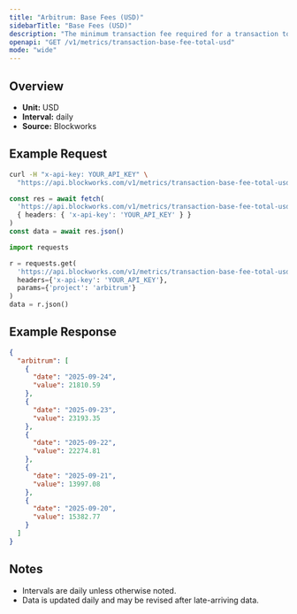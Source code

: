 ```yaml
---
title: "Arbitrum: Base Fees (USD)"
sidebarTitle: "Base Fees (USD)"
description: "The minimum transaction fee required for a transaction to be included in a block"
openapi: "GET /v1/metrics/transaction-base-fee-total-usd"
mode: "wide"
---
```


## Overview

- **Unit:** USD
- **Interval:** daily
- **Source:** Blockworks

## Example Request

<CodeGroup>

```bash cURL
curl -H "x-api-key: YOUR_API_KEY" \
  "https://api.blockworks.com/v1/metrics/transaction-base-fee-total-usd?project=arbitrum"
```

```typescript TypeScript
const res = await fetch(
  'https://api.blockworks.com/v1/metrics/transaction-base-fee-total-usd?project=arbitrum',
  { headers: { 'x-api-key': 'YOUR_API_KEY' } }
)
const data = await res.json()
```

```python Python
import requests

r = requests.get(
  'https://api.blockworks.com/v1/metrics/transaction-base-fee-total-usd',
  headers={'x-api-key': 'YOUR_API_KEY'},
  params={'project': 'arbitrum'}
)
data = r.json()
```

</CodeGroup>

## Example Response

```json
{
  "arbitrum": [
    {
      "date": "2025-09-24",
      "value": 21810.59
    },
    {
      "date": "2025-09-23",
      "value": 23193.35
    },
    {
      "date": "2025-09-22",
      "value": 22274.81
    },
    {
      "date": "2025-09-21",
      "value": 13997.08
    },
    {
      "date": "2025-09-20",
      "value": 15382.77
    }
  ]
}
```

## Notes
- Intervals are daily unless otherwise noted.
- Data is updated daily and may be revised after late-arriving data.